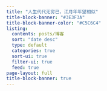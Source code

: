 ```yaml
---
title: "人生代代无穷已，江月年年望相似"
title-block-banner: "#3E3F3A"
title-block-banner-color: "#C5C6C4"
listing:
  contents: posts/博客
  sort: "date desc"
  type: default
  categories: true
  sort-ui: true
  filter-ui: true
  feed: true
page-layout: full
title-block-banner: true
---
```



